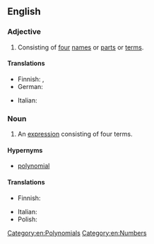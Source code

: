 ==English==

===Adjective===
{{en-adj|-}}

# Consisting of [[four]] [[name]]s or [[part]]s or [[term]]s.

====Translations====
{{trans-top|consisting of four names or parts}}
* Finnish: {{t+|fi|neliosainen}}, {{t|fi|neliterminen}}
* German: {{t|de|viergliedrig}}
{{trans-mid}}
* Italian: {{t|it|quadrinomiale}}
{{trans-bottom}}

===Noun===
{{enum|en|trinomial|quintinomial|polynomials by number of terms}}
{{en-noun}}

# {{lb|en|algebra}} An [[expression]] consisting of four terms. [[Category:en:Polynomials]]

====Hypernyms====
* [[polynomial]]

====Translations====
{{trans-top|expression}}
* Finnish: {{t|fi|[[neliterminen]] [[lauseke]]}}
{{trans-mid}}
* Italian: {{t+|it|quadrinomio|m}}
* Polish: {{t|pl|czworomian|m}}
{{trans-bottom}}

[[Category:en:Numbers]]